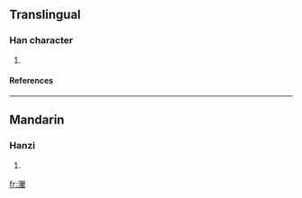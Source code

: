 ==Translingual==
===Han character===
{{Han char|rn=85|rad=水|as=15|sn=18|four=|canj=水尸一十 (ESMJ), X水尸一十 (XESMJ)}}
# {{defn|Han|sort=水15}}
====References====
{{Han ref|kx=0658.380|dkj=18595|dj=1068.320|hdz=31781.050|uh=7008|ud=28680}}

----
==Mandarin==
===Hanzi===
{{cmn-hanzi|pin=[[huī]] ([[hui1]])|wg=hui<sup>1</sup>}}
# {{defn|Mandarin}}

[[fr:瀈]]